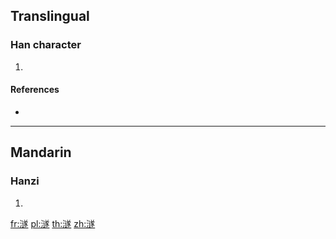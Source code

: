 {{character info/new}}
==Translingual==

===Han character===
{{Han char|rn=85|rad=水|as=13|sn=16|four=|canj=EYTO}}

# {{defn|Han|sort=水13}}

====References====
* {{Han ref|kx=0654.050|dkj=18426|dj=1064.040|hdz=31747.100|uh=6FBB|ud=28603}}

----

==Mandarin==

===Hanzi===
{{cmn-hanzi|pin=[[suì]] ([[sui4]])|wg=sui<sup>4</sup>}}

# {{defn|lang=cmn|sort=水13}}

[[fr:澻]]
[[pl:澻]]
[[th:澻]]
[[zh:澻]]